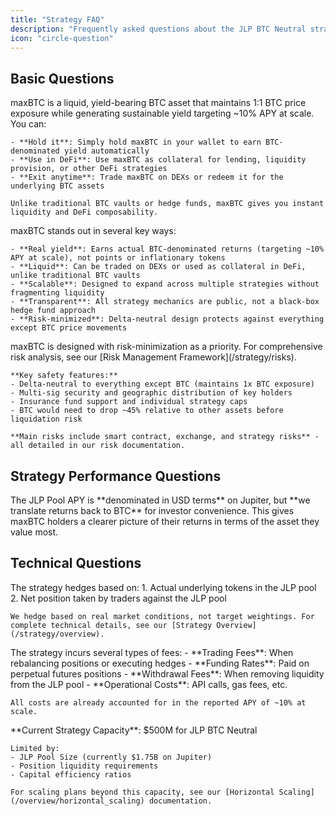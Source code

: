 ```yaml
---
title: "Strategy FAQ"
description: "Frequently asked questions about the JLP BTC Neutral strategy"
icon: "circle-question"
---
```


## Basic Questions

<AccordionGroup>
  <Accordion title="What is maxBTC and how do I use it?">
    maxBTC is a liquid, yield-bearing BTC asset that maintains 1:1 BTC price exposure while generating sustainable yield targeting ~10% APY at scale. You can:
    
    - **Hold it**: Simply hold maxBTC in your wallet to earn BTC-denominated yield automatically
    - **Use in DeFi**: Use maxBTC as collateral for lending, liquidity provision, or other DeFi strategies
    - **Exit anytime**: Trade maxBTC on DEXs or redeem it for the underlying BTC assets
    
    Unlike traditional BTC vaults or hedge funds, maxBTC gives you instant liquidity and DeFi composability.
  </Accordion>

  <Accordion title="What makes maxBTC different from other BTC yield products?">
    maxBTC stands out in several key ways:
    
    - **Real yield**: Earns actual BTC-denominated returns (targeting ~10% APY at scale), not points or inflationary tokens
    - **Liquid**: Can be traded on DEXs or used as collateral in DeFi, unlike traditional BTC vaults
    - **Scalable**: Designed to expand across multiple strategies without fragmenting liquidity
    - **Transparent**: All strategy mechanics are public, not a black-box hedge fund approach
    - **Risk-minimized**: Delta-neutral design protects against everything except BTC price movements
  </Accordion>

  <Accordion title="Is this safe? What are the main risks?">
    maxBTC is designed with risk-minimization as a priority. For comprehensive risk analysis, see our [Risk Management Framework](/strategy/risks).
    
    **Key safety features:**
    - Delta-neutral to everything except BTC (maintains 1x BTC exposure)
    - Multi-sig security and geographic distribution of key holders
    - Insurance fund support and individual strategy caps
    - BTC would need to drop ~45% relative to other assets before liquidation risk
    
    **Main risks include smart contract, exchange, and strategy risks** - all detailed in our risk documentation.
  </Accordion>
</AccordionGroup>

## Strategy Performance Questions

<AccordionGroup>
  <Accordion title="Why are returns denominated in BTC terms?">
    The JLP Pool APY is **denominated in USD terms** on Jupiter, but **we translate returns back to BTC** for investor convenience. This gives maxBTC holders a clearer picture of their returns in terms of the asset they value most.
  </Accordion>

</AccordionGroup>

## Technical Questions

<AccordionGroup>
  <Accordion title="How is the position actually hedged?">
    The strategy hedges based on:
    1. Actual underlying tokens in the JLP pool
    2. Net position taken by traders against the JLP pool

    We hedge based on real market conditions, not target weightings. For complete technical details, see our [Strategy Overview](/strategy/overview).
  </Accordion>

  <Accordion title="What are the strategy's fees and costs?">
    The strategy incurs several types of fees:
    - **Trading Fees**: When rebalancing positions or executing hedges
    - **Funding Rates**: Paid on perpetual futures positions  
    - **Withdrawal Fees**: When removing liquidity from the JLP pool
    - **Operational Costs**: API calls, gas fees, etc.

    All costs are already accounted for in the reported APY of ~10% at scale.
  </Accordion>

  <Accordion title="What is the strategy's capacity limit?">
    **Current Strategy Capacity**: $500M for JLP BTC Neutral
    
    Limited by:
    - JLP Pool Size (currently $1.75B on Jupiter)
    - Position liquidity requirements
    - Capital efficiency ratios

    For scaling plans beyond this capacity, see our [Horizontal Scaling](/overview/horizontal_scaling) documentation.
  </Accordion>
</AccordionGroup>
